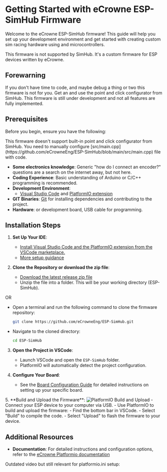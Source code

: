 
# Getting Started with eCrowne ESP-SimHub Firmware

Welcome to the eCrowne ESP-SimHub firmware! This guide will help you set up your development environment and get started with creating custom sim racing hardware using <AffiliateLink type={ProductType.ESP8266} /> and <AffiliateLink type={ProductType.ESP32} /> microcontrollers.

<Callout type="warning" emoji="⚠️">
This firmware is not supported by SimHub. It's a custom firmware for ESP devices written by eCrowne.
</Callout>

## Forewarning

<Callout type="warning" emoji="⚠️">
If you don't have time to code, and maybe debug a thing or two this firmware is not for you. Get an <AffiliateLink type={ProductType.Arduino} /> and use the point and click configurator from SimHub.
</Callout>

<Callout type="warning" emoji="⚠️">
This firmware is still under development and not all features are fully implemented.
</Callout>

## Prerequisites

Before you begin, ensure you have the following:

<Callout type="warning" emoji="⚠️">
This firmware doesn't support built-in point and click configurator from SimHub. You need to manually configure [src/main.cpp](https://github.com/eCrowneEng/ESP-SimHub/blob/main/src/main.cpp) file with code.
</Callout>

- **Some electronics knowledge**: Generic "how do I connect an encoder?" questions are a search on the internet away, but not here.
- **Coding Experience**: Basic understanding of Arduino or C/C++ programming is recommended.
- **Development Environment**: 
  - [Visual Studio Code](https://code.visualstudio.com/) and [PlatformIO extension](https://platformio.org/install/ide?install=vscode)
- **GIT Binaries**: [Git](https://git-scm.com/downloads/win) for installing dependencies and contributing to the project.
- **Hardware**: <AffiliateLink type={ProductType.ESP8266} /> or <AffiliateLink type={ProductType.ESP32} /> development board, USB cable for programming.

## Installation Steps

1. **Set Up Your IDE**:
   - [Install Visual Studio Code and the PlatformIO extension from the VSCode marketplace.](https://platformio.org/install/ide?install=vscode)
   - [More setup guidance](https://docs.google.com/document/d/e/2PACX-1vS-x1qmuTNjaSI9U8lEJeWsmDuZjVs9aJ4cIcMp2I56GylIOKC8hjxeUtdAKORj8nT1Fi5TpgLljDKL/pub)

2. **Clone the Repository or download the zip file**:
   - [Download the latest release zip file](https://github.com/eCrowneEng/ESP-SimHub/releases)
   - Unzip the file into a folder. This will be your working directory (ESP-SimHub).

OR

   - Open a terminal and run the following command to clone the firmware repository:
     ```bash
     git clone https://github.com/eCrowneEng/ESP-SimHub.git
     ```
   - Navigate to the cloned directory:
     ```bash
     cd ESP-SimHub
     ```

3. **Open the Project in VSCode**:
   - Launch VSCode and open the `ESP-SimHub` folder.
   - PlatformIO will automatically detect the project configuration.

4. **Configure Your Board**:
   - See the [Board Configuration Guide](/esp-simhub/board-configuration) for detailed instructions on setting up your specific board.

<a name="build-upload" />
5. **Build and Upload the Firmware**:
   <Image width={600} height={600} src="/platformio/platformio-ide-vscode-build-project.png" alt="PlatformIO Build and Upload" />
   - Connect your ESP device to your computer via USB.
   - Use PlatformIO to build and upload the firmware:
     - Find the bottom bar in VSCode.
     - Select "Build" to compile the code.
     - Select "Upload" to flash the firmware to your device.

## Additional Resources

- **Documentation**: For detailed instructions and configuration options, refer to the [eCrowne Platformio documentation](https://docs.google.com/document/d/e/2PACX-1vS-x1qmuTNjaSI9U8lEJeWsmDuZjVs9aJ4cIcMp2I56GylIOKC8hjxeUtdAKORj8nT1Fi5TpgLljDKL/pub)

Outdated video but still relevant for platformio.ini setup:
<YouTube id="FdyeeDOmwws" />